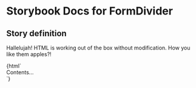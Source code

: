 

# Storybook Docs for FormDivider

<Meta title="govtnz-import/FormDivider" />

## Story definition

Hallelujah! HTML is working out of the box without modification.
How you like them apples?!

<Preview>
  <Story name="FormDivider" height="100px">
    {html` <div class="g-form-divider">Contents...</div> `}
  </Story>
</Preview>
